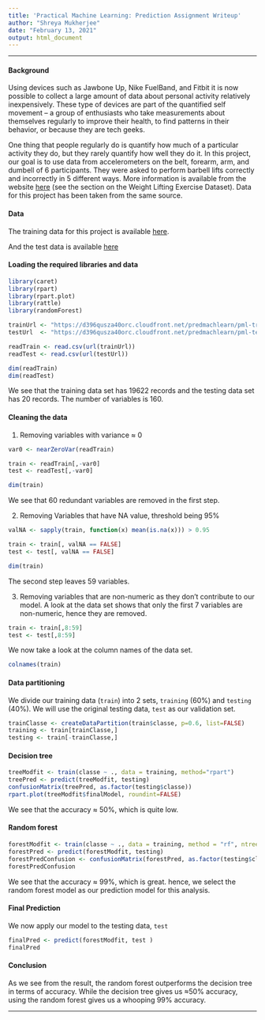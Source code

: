 ---
title: 'Practical Machine Learning: Prediction Assignment Writeup'
author: "Shreya Mukherjee"
date: "February 13, 2021"
output: html_document
---

----

#### Background

Using devices such as Jawbone Up, Nike FuelBand, and Fitbit it is now possible to collect a large amount of data about personal activity relatively inexpensively. These type of devices are part of the quantified self movement – a group of enthusiasts who take measurements about themselves regularly to improve their health, to find patterns in their behavior, or because they are tech geeks. 

One thing that people regularly do is quantify how much of a particular activity they do, but they rarely quantify how well they do it. In this project, our goal is to use data from accelerometers on the belt, forearm, arm, and dumbell of 6 participants. They were asked to perform barbell lifts correctly and incorrectly in 5 different ways. More information is available from the website [here](http://web.archive.org/web/20161224072740/http:/groupware.les.inf.puc-rio.br/har) (see the section on the Weight Lifting Exercise Dataset). Data for this project has been taken from the same source.

#### Data

The training data for this project is available [here](https://d396qusza40orc.cloudfront.net/predmachlearn/pml-training.csv).

And the test data is available [here](https://d396qusza40orc.cloudfront.net/predmachlearn/pml-testing.csv)

#### Loading the required libraries and data

```{r message=FALSE}
library(caret)
library(rpart)
library(rpart.plot)
library(rattle)
library(randomForest)

trainUrl <- "https://d396qusza40orc.cloudfront.net/predmachlearn/pml-training.csv"
testUrl  <- "https://d396qusza40orc.cloudfront.net/predmachlearn/pml-testing.csv"

readTrain <- read.csv(url(trainUrl))
readTest <- read.csv(url(testUrl))

dim(readTrain)
dim(readTest)
```

We see that the training data set has 19622 records and the testing data set has 20 records. The number of variables is 160.

#### Cleaning the data

1. Removing variables with variance ≈ 0

```{r}
var0 <- nearZeroVar(readTrain)

train <- readTrain[,-var0]
test <- readTest[,-var0]

dim(train)
```

We see that 60 redundant variables are removed in the first step.

2. Removing Variables that have NA value, threshold being 95%

```{r}
valNA <- sapply(train, function(x) mean(is.na(x))) > 0.95

train <- train[, valNA == FALSE]
test <- test[, valNA == FALSE]

dim(train)
```

The second step leaves 59 variables.

3. Removing variables that are non-numeric as they don't contribute to our model. A look at the data set shows that only the first 7 variables are non-numeric, hence they are removed.

```{r}
train <- train[,8:59]
test <- test[,8:59]
```

We now take a look at the column names of the data set.

```{r}
colnames(train)
```

#### Data partitioning

We divide our training data (`train`) into 2 sets, `training` (60%) and `testing` (40%). We will use the original testing data, `test` as our validation set.

```{r}
trainClasse <- createDataPartition(train$classe, p=0.6, list=FALSE)
training <- train[trainClasse,]
testing <- train[-trainClasse,]
```

#### Decision tree

```{r}
treeModfit <- train(classe ~ ., data = training, method="rpart")
treePred <- predict(treeModfit, testing)
confusionMatrix(treePred, as.factor(testing$classe))
rpart.plot(treeModfit$finalModel, roundint=FALSE)
```

We see that the accuracy ≈ 50%, which is quite low.

#### Random forest

```{r}
forestModfit <- train(classe ~ ., data = training, method = "rf", ntree = 100)
forestPred <- predict(forestModfit, testing)
forestPredConfusion <- confusionMatrix(forestPred, as.factor(testing$classe))
forestPredConfusion
```

We see that the accuracy ≈ 99%, which is great. hence, we select the random forest model as our prediction model for this analysis.

#### Final Prediction

We now apply our model to the testing data, `test`

```{r}
finalPred <- predict(forestModfit, test )
finalPred
```

#### Conclusion

As we see from the result, the random forest outperforms the decision tree in terms of accuracy. While the decision tree gives us ≈50% accuracy, using the random forest gives us a whooping 99% accuracy.

----